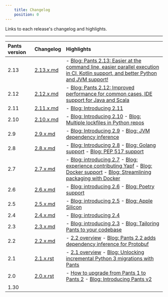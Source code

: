 ```yaml
---
    title: Changelog
    position: 0
---
```


Links to each release's changelog and highlights.

---

| Pants version | Changelog                                                                                   | Highlights                                                                                                                                                                                                                                                                                                                                         |
|:--------------|:--------------------------------------------------------------------------------------------|:---------------------------------------------------------------------------------------------------------------------------------------------------------------------------------------------------------------------------------------------------------------------------------------------------------------------------------------------------|
| 2.13          | [2.13.x.md](https://github.com/pantsbuild/pants/blob/main/src/python/pants/notes/2.13.x.md) | - [Blog: Pants 2.13: Easier at the command line, easier parallel execution in CI, Kotlin support, and better Python and JVM support!](https://blog.pantsbuild.org/introducing-pants-2-13/)                                                                                                                                                         |
| 2.12          | [2.12.x.md](https://github.com/pantsbuild/pants/blob/main/src/python/pants/notes/2.12.x.md) | - [Blog: Pants 2.12: Improved performance for common cases, IDE support for Java and Scala](https://blog.pantsbuild.org/pants-2-12/)                                                                                                                                                                                                               |
| 2.11          | [2.11.x.md](https://github.com/pantsbuild/pants/blob/main/src/python/pants/notes/2.11.x.md) | - [Blog: Introducing 2.11](https://blog.pantsbuild.org/introducing-pants-2-11/)                                                                                                                                                                                                                                                                    |
| 2.10          | [2.10.x.md](https://github.com/pantsbuild/pants/blob/main/src/python/pants/notes/2.10.x.md) | - [Blog: Introducing 2.10](https://blog.pantsbuild.org/pants-2-10/) - [Blog: Multiple lockfiles in Python repos](https://blog.pantsbuild.org/multiple-lockfiles-python/)                                                                                                                                                                           |
| 2.9           | [2.9.x.md](https://github.com/pantsbuild/pants/blob/main/src/python/pants/notes/2.9.x.md)   | - [Blog: Introducing 2.9](https://blog.pantsbuild.org/pants-2-9/) - [Blog: JVM dependency inference](https://blog.pantsbuild.org/automatically-unlocking-concurrent-builds-and-fine-grained-caching-on-the-jvm-with-dependency-inference/)                                                                                                         |
| 2.8           | [2.8.x.md](https://github.com/pantsbuild/pants/blob/main/src/python/pants/notes/2.8.x.md)   | - [Blog: Introducing 2.8](https://blog.pantsbuild.org/introducing-pants-2-8/) - [Blog: Golang support](https://blog.pantsbuild.org/golang-support-pants-28/) - [Blog: PEP 517 support](https://blog.pantsbuild.org/pants-supports-pep-517/)                                                                                                        |
| 2.7           | [2.7.x.md](https://github.com/pantsbuild/pants/blob/main/src/python/pants/notes/2.7.x.md)   | - [Blog: introducing 2.7](https://blog.pantsbuild.org/introducing-pants-2-7/) - [Blog: experience contributing Yapf](https://blog.pantsbuild.org/contributing-yapf-support/) - [Blog: Docker support](https://blog.pantsbuild.org/docker-support/) - [Blog: Streamlining packaging with Docker](https://blog.pantsbuild.org/pants-pex-and-docker/) |
| 2.6           | [2.6.x.md](https://github.com/pantsbuild/pants/blob/main/src/python/pants/notes/2.6.x.md)   | - [Blog: introducing 2.6](https://blog.pantsbuild.org/introducing-pants-2-6/) - [Blog: Poetry support](https://blog.pantsbuild.org/poetry-support-for-pants-2-6/)                                                                                                                                                                                  |
| 2.5           | [2.5.x.md](https://github.com/pantsbuild/pants/blob/main/src/python/pants/notes/2.5.x.md)   | - [Blog: introducing 2.5](https://blog.pantsbuild.org/introducing-pants-2-5/) - [Blog: Apple Silicon](https://blog.pantsbuild.org/how-we-added-apple-silicon-support-to-pants/)                                                                                                                                                                    |
| 2.4           | [2.4.x.md](https://github.com/pantsbuild/pants/blob/main/src/python/pants/notes/2.4.x.md)   | - [Blog: introducing 2.4](https://blog.pantsbuild.org/introducing-pants-build-2-4-0/)                                                                                                                                                                                                                                                              |
| 2.3           | [2.3.x.md](https://github.com/pantsbuild/pants/blob/main/src/python/pants/notes/2.3.x.md)   | - [Blog: introducing 2.3](https://blog.pantsbuild.org/introducing-pants-2-3-0/) - [Blog: Tailoring Pants to your codebase](https://blog.pantsbuild.org/tailoring-pants-to-your-codebase/)                                                                                                                                                          |
| 2.2           | [2.2.x.md](https://github.com/pantsbuild/pants/blob/main/src/python/pants/notes/2.2.x.md)   | - [2.2 overview](doc:release-notes-2-2) - [Blog: Pants 2.2 adds dependency inference for Protobuf](https://blog.pantsbuild.org/pants-2-2-adds-dependency-inference-for-protobuf/)                                                                                                                                                                  |
| 2.1           | [2.1.x.rst](https://github.com/pantsbuild/pants/blob/main/src/python/pants/notes/2.1.x.rst) | - [2.1 overview](doc:release-notes-2-1) - [Blog: Unlocking incremental Python 3 migrations with Pants](https://blog.pantsbuild.org/python-3-migrations/)                                                                                                                                                                                           |
| 2.0           | [2.0.x.rst](https://github.com/pantsbuild/pants/blob/main/src/python/pants/notes/2.0.x.rst) | - [How to upgrade from Pants 1 to Pants 2](doc:how-to-upgrade-pants-2-0) - [Blog: Introducing Pants v2](https://blog.pantsbuild.org/introducing-pants-v2/)                                                                                                                                                                                         |
| 1.30          |                                                                                             |                                                                                                                                                                                                                                                                                                                                                    |